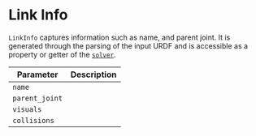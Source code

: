 # Link Info

`LinkInfo` captures information such as name, and parent joint. It is generated through the parsing of the input URDF and is accessible as a property or getter of the [`solver`](../Solver/).

| Parameter | Description |
|---|---|
|`name`||
|`parent_joint`||
|`visuals`||
|`collisions`||
